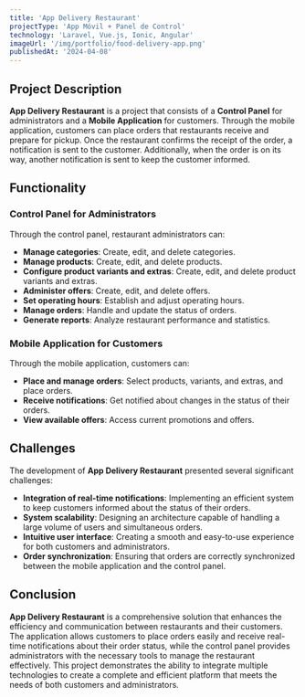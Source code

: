 ```yaml
---
title: 'App Delivery Restaurant'
projectType: 'App Móvil + Panel de Control'
technology: 'Laravel, Vue.js, Ionic, Angular'
imageUrl: '/img/portfolio/food-delivery-app.png'
publishedAt: '2024-04-08'
---
```

## Project Description

**App Delivery Restaurant** is a project that consists of a **Control Panel** for administrators and a **Mobile Application** for customers. Through the mobile application, customers can place orders that restaurants receive and prepare for pickup. Once the restaurant confirms the receipt of the order, a notification is sent to the customer. Additionally, when the order is on its way, another notification is sent to keep the customer informed.

## Functionality

### Control Panel for Administrators
Through the control panel, restaurant administrators can:

- **Manage categories**: Create, edit, and delete categories.
- **Manage products**: Create, edit, and delete products.
- **Configure product variants and extras**: Create, edit, and delete product variants and extras.
- **Administer offers**: Create, edit, and delete offers.
- **Set operating hours**: Establish and adjust operating hours.
- **Manage orders**: Handle and update the status of orders.
- **Generate reports**: Analyze restaurant performance and statistics.

### Mobile Application for Customers
Through the mobile application, customers can:

- **Place and manage orders**: Select products, variants, and extras, and place orders.
- **Receive notifications**: Get notified about changes in the status of their orders.
- **View available offers**: Access current promotions and offers.

## Challenges

The development of **App Delivery Restaurant** presented several significant challenges:

- **Integration of real-time notifications**: Implementing an efficient system to keep customers informed about the status of their orders.
- **System scalability**: Designing an architecture capable of handling a large volume of users and simultaneous orders.
- **Intuitive user interface**: Creating a smooth and easy-to-use experience for both customers and administrators.
- **Order synchronization**: Ensuring that orders are correctly synchronized between the mobile application and the control panel.

## Conclusion

**App Delivery Restaurant** is a comprehensive solution that enhances the efficiency and communication between restaurants and their customers. The application allows customers to place orders easily and receive real-time notifications about their order status, while the control panel provides administrators with the necessary tools to manage the restaurant effectively. This project demonstrates the ability to integrate multiple technologies to create a complete and efficient platform that meets the needs of both customers and administrators.
